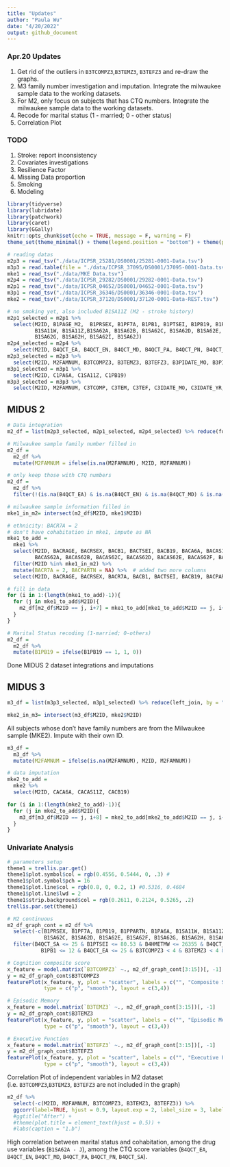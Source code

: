 ```yaml
---
title: "Updates"
author: "Paula Wu"
date: "4/20/2022"
output: github_document
---
```


### Apr.20 Updates
1. Get rid of the outliers in `B3TCOMPZ3`,`B3TEMZ3`, `B3TEFZ3` and re-draw the graphs. 
2. M3 family number investigation and imputation. Integrate the milwaukee sample data to the working datasets. 
3. For M2, only focus on subjects that has CTQ numbers. Integrate the milwaukee sample data to the working datasets. 
4. Recode for marital status (1 - married; 0 - other status)
5. Correlation Plot

### TODO
1. Stroke: report inconsistency
2. Covariates investigations
3. Resilience Factor
4. Missing Data proportion
5. Smoking
6. Modeling

```r
library(tidyverse)
library(lubridate)
library(patchwork)
library(caret)
library(GGally)
knitr::opts_chunk$set(echo = TRUE, message = F, warning = F)
theme_set(theme_minimal() + theme(legend.position = "bottom") + theme(plot.title = element_text(hjust = 0.5)))
```

```r
# reading datas
m2p3 = read_tsv("./data/ICPSR_25281/DS0001/25281-0001-Data.tsv")
m3p3 = read.table(file = "./data/ICPSR_37095/DS0001/37095-0001-Data.tsv", sep = '\t', header = TRUE)
mke1 = read_tsv("./data/MKE Data.tsv")
m2p4 = read_tsv("./data/ICPSR_29282/DS0001/29282-0001-Data.tsv") 
m2p1 = read_tsv("./data/ICPSR_04652/DS0001/04652-0001-Data.tsv")
m3p1 = read_tsv("./data/ICPSR_36346/DS0001/36346-0001-Data.tsv")
mke2 = read_tsv("./data/ICPSR_37120/DS0001/37120-0001-Data-REST.tsv")
```

```r
# no smoking yet, also included B1SA11Z (M2 - stroke history)
m2p1_selected = m2p1 %>% 
  select(M2ID, B1PAGE_M2,  B1PRSEX, B1PF7A, B1PB1, B1PTSEI, B1PB19, B1PPARTN, B1PA6A, 
         B1SA11W, B1SA11Z,B1SA62A, B1SA62B, B1SA62C, B1SA62D, B1SA62E, B1SA62F, 
         B1SA62G, B1SA62H, B1SA62I, B1SA62J)
m2p4_selected = m2p4 %>% 
  select(M2ID, B4QCT_EA, B4QCT_EN, B4QCT_MD, B4QCT_PA, B4QCT_PN, B4QCT_SA, B4HMETMW)
m2p3_selected = m2p3 %>% 
  select(M2ID, M2FAMNUM, B3TCOMPZ3, B3TEMZ3, B3TEFZ3, B3PIDATE_MO, B3PIDATE_YR)
m3p1_selected = m3p1 %>% 
  select(M2ID, C1PA6A, C1SA11Z, C1PB19)
m3p3_selected = m3p3 %>% 
  select(M2ID, M2FAMNUM, C3TCOMP, C3TEM, C3TEF, C3IDATE_MO, C3IDATE_YR, C1PRAGE)
```

## MIDUS 2
```r
# Data integration
m2_df = list(m2p3_selected, m2p1_selected, m2p4_selected) %>% reduce(full_join, by = "M2ID")

# Milwaukee sample family number filled in
m2_df = 
  m2_df %>% 
  mutate(M2FAMNUM = ifelse(is.na(M2FAMNUM), M2ID, M2FAMNUM))

# only keep those with CTQ numbers
m2_df = 
  m2_df %>% 
  filter(!(is.na(B4QCT_EA) & is.na(B4QCT_EN) & is.na(B4QCT_MD) & is.na(B4QCT_PA) & is.na(B4QCT_PN) & is.na(B4QCT_SA)))

# milwaukee sample information filled in
mke1_in_m2= intersect(m2_df$M2ID, mke1$M2ID)

# ethnicity: BACR7A = 2
# don't have cohabitation in mke1, impute as NA
mke1_to_add = 
  mke1 %>% 
  select(M2ID, BACRAGE, BACRSEX, BACB1, BACTSEI, BACB19, BACA6A, BACAS11W, BACAS11Z, 
         BACAS62A, BACAS62B, BACAS62C, BACAS62D, BACAS62E, BACAS62F, BACAS62G, BACAS62H, BACAS62I, BACAS62J) %>% 
  filter(M2ID %in% mke1_in_m2) %>% 
  mutate(BACR7A = 2, BACPARTN = NA) %>%  # added two more columns
  select(M2ID, BACRAGE, BACRSEX, BACR7A, BACB1, BACTSEI, BACB19, BACPARTN, everything())

# fill in data
for (i in 1:(length(mke1_to_add)-1)){
  for (j in mke1_to_add$M2ID){
    m2_df[m2_df$M2ID == j, i+7] = mke1_to_add[mke1_to_add$M2ID == j, i+1]
  }
}

# Marital Status recoding (1-married; 0-others)
m2_df =
  m2_df %>% 
  mutate(B1PB19 = ifelse(B1PB19 == 1, 1, 0))
```

Done MIDUS 2 dataset integrations and imputations


## MIDUS 3
```r
m3_df = list(m3p3_selected, m3p1_selected) %>% reduce(left_join, by = "M2ID")

mke2_in_m3= intersect(m3_df$M2ID, mke2$M2ID)
```

All subjects whose don't have family numbers are from the Milwaukee sample (MKE2). Impute with their own ID.

```r
m3_df = 
  m3_df %>% 
  mutate(M2FAMNUM = ifelse(is.na(M2FAMNUM), M2ID, M2FAMNUM))
```

```r
# data imputation 
mke2_to_add = 
  mke2 %>% 
  select(M2ID, CACA6A, CACAS11Z, CACB19)

for (i in 1:(length(mke2_to_add)-1)){
  for (j in mke2_to_add$M2ID){
    m3_df[m3_df$M2ID == j, i+8] = mke2_to_add[mke2_to_add$M2ID == j, i+1]
  }
}
```


### Univariate Analysis
```r
# parameters setup 
theme1 = trellis.par.get()
theme1$plot.symbol$col = rgb(0.4556, 0.5444, 0, .3) #
theme1$plot.symbol$pch = 16
theme1$plot.line$col = rgb(0.8, 0, 0.2, 1) #0.5316, 0.4684
theme1$plot.line$lwd = 2
theme1$strip.background$col = rgb(0.2611, 0.2124, 0.5265, .2)
trellis.par.set(theme1)
```

```r
# M2 continuous
m2_df_graph_cont = m2_df %>% 
  select(-c(B1PRSEX, B1PF7A, B1PB19, B1PPARTN, B1PA6A, B1SA11W, B1SA11Z, B1SA62A, B1SA62B, 
            B1SA62C, B1SA62D, B1SA62E, B1SA62F, B1SA62G, B1SA62H, B1SA62I, B1SA62J, B3PIDATE_MO, B3PIDATE_YR)) %>% 
  filter(B4QCT_SA <= 25 & B1PTSEI <= 80.53 & B4HMETMW <= 26355 & B4QCT_EN <=25 & B4QCT_MD <= 3 & B4QCT_PN <= 21 &
           B1PB1 <= 12 & B4QCT_EA <= 25 & B3TCOMPZ3 < 4 & B3TEMZ3 < 4 & B3TEFZ3 < 4)

# Cognition composite score
x_feature = model.matrix(`B3TCOMPZ3` ~., m2_df_graph_cont[3:15])[, -1]
y = m2_df_graph_cont$B3TCOMPZ3
featurePlot(x_feature, y, plot = "scatter", labels = c("", "Composite Scores"),
            type = c("p", "smooth"), layout = c(3,4))

# Episodic Memory
x_feature = model.matrix(`B3TEMZ3` ~., m2_df_graph_cont[3:15])[, -1]
y = m2_df_graph_cont$B3TEMZ3
featurePlot(x_feature, y, plot = "scatter", labels = c("", "Episodic Memory"),
            type = c("p", "smooth"), layout = c(3,4))

# Executive Function
x_feature = model.matrix(`B3TEFZ3` ~., m2_df_graph_cont[3:15])[, -1]
y = m2_df_graph_cont$B3TEFZ3
featurePlot(x_feature, y, plot = "scatter", labels = c("", "Executive Function"),
            type = c("p", "smooth"), layout = c(3,4))
```

Correlation Plot of independent variables in M2 dataset (i.e. `B3TCOMPZ3`,`B3TEMZ3`, `B3TEFZ3` are not included in the graph)
```r
m2_df %>% 
  select(-c(M2ID, M2FAMNUM, B3TCOMPZ3, B3TEMZ3, B3TEFZ3)) %>% 
  ggcorr(label=TRUE, hjust = 0.9, layout.exp = 2, label_size = 3, label_round = 2)
  #ggtitle("After") +
  #theme(plot.title = element_text(hjust = 0.5)) +
  #labs(caption = "1.b")
```

High correlation between marital status and cohabitation, among the drug use variables (`B1SA62A - J`), among the CTQ score variables (`B4QCT_EA`, `B4QCT_EN`, `B4QCT_MD`, `B4QCT_PA`, `B4QCT_PN`, `B4QCT_SA`).

